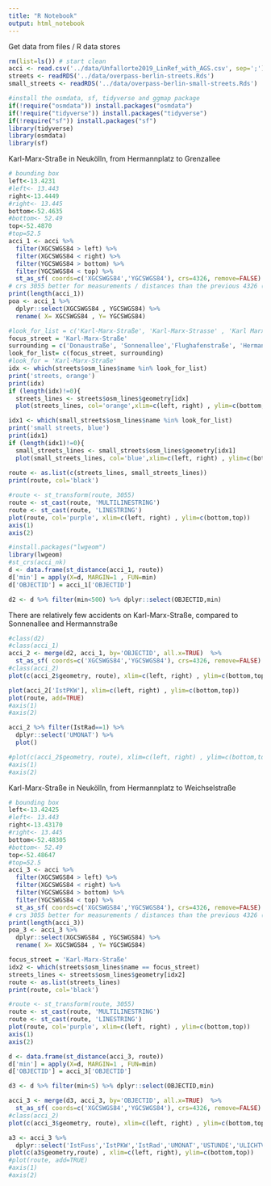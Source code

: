 ```yaml
---
title: "R Notebook"
output: html_notebook
---
```


Get data from files / R data stores
```r
rm(list=ls()) # start clean
acci <- read.csv('../data/Unfallorte2019_LinRef_with_AGS.csv', sep=';')
streets <- readRDS('../data/overpass-berlin-streets.Rds')
small_streets <- readRDS('../data/overpass-berlin-small-streets.Rds')
```

```r
#install the osmdata, sf, tidyverse and ggmap package
if(!require("osmdata")) install.packages("osmdata")
if(!require("tidyverse")) install.packages("tidyverse")
if(!require("sf")) install.packages("sf")
library(tidyverse)
library(osmdata)
library(sf)
```
Karl-Marx-Straße in Neukölln, from Hermannplatz to Grenzallee
```r
# bounding box
left<-13.4231
#left<- 13.443
right<-13.4449
#right<- 13.445
bottom<-52.4635
#bottom<- 52.49
top<-52.4870
#top=52.5
acci_1 <- acci %>% 
  filter(XGCSWGS84 > left) %>% 
  filter(XGCSWGS84 < right) %>% 
  filter(YGCSWGS84 > bottom) %>% 
  filter(YGCSWGS84 < top) %>% 
  st_as_sf( coords=c('XGCSWGS84','YGCSWGS84'), crs=4326, remove=FALSE)
# crs 3055 better for measurements / distances than the previous 4326 (I have no idea why...)
print(length(acci_1))
poa <- acci_1 %>% 
  dplyr::select(XGCSWGS84 , YGCSWGS84) %>% 
  rename( X= XGCSWGS84 , Y= YGCSWGS84)
```
```r
#look_for_list = c('Karl-Marx-Straße', 'Karl-Marx-Strasse' , 'Karl Marx Straße', 'Karl Marx Straße')
focus_street = 'Karl-Marx-Straße'
surrounding = c('Donaustraße', 'Sonnenallee','Flughafenstraße', 'Hermannstraße','Erkstraße', 'Weichselstraße')
look_for_list= c(focus_street, surrounding)
#look_for = 'Karl-Marx-Straße'
idx <- which(streets$osm_lines$name %in% look_for_list)
print('streets, orange')
print(idx)
if (length(idx)!=0){
  streets_lines <- streets$osm_lines$geometry[idx]
  plot(streets_lines, col='orange',xlim=c(left, right) , ylim=c(bottom,top))} else print('empty, nothing to plot, orange.')

idx1 <- which(small_streets$osm_lines$name %in% look_for_list)
print('small streets, blue')
print(idx1)
if (length(idx1)!=0){
  small_streets_lines <- small_streets$osm_lines$geometry[idx1]
  plot(small_streets_lines, col='blue',xlim=c(left, right) , ylim=c(bottom,top))} else print('empty, nothing to plot, blue.')
  
route <- as.list(c(streets_lines, small_streets_lines))
print(route, col='black')

#route <- st_transform(route, 3055)
route <- st_cast(route, 'MULTILINESTRING')
route <- st_cast(route, 'LINESTRING')
plot(route, col='purple', xlim=c(left, right) , ylim=c(bottom,top))
axis(1)
axis(2)
```
```r
#install.packages("lwgeom")
library(lwgeom)
#st_crs(acci_nk)
d <- data.frame(st_distance(acci_1, route))
d['min'] = apply(X=d, MARGIN=1 , FUN=min)
d['OBJECTID'] = acci_1['OBJECTID']

d2 <- d %>% filter(min<500) %>% dplyr::select(OBJECTID,min)
```
There are relatively few accidents on Karl-Marx-Straße, compared to Sonnenallee and Hermannstraße
```r
#class(d2)
#class(acci_1)
acci_2 <- merge(d2, acci_1, by='OBJECTID', all.x=TRUE)  %>% 
  st_as_sf( coords=c('XGCSWGS84','YGCSWGS84'), crs=4326, remove=FALSE)
#class(acci_2)
plot(c(acci_2$geometry, route), xlim=c(left, right) , ylim=c(bottom,top))

```
```r
plot(acci_2['IstPKW'], xlim=c(left, right) , ylim=c(bottom,top))
plot(route, add=TRUE)
#axis(1)
#axis(2)
```

```r
acci_2 %>% filter(IstRad==1) %>%
  dplyr::select('UMONAT') %>%
  plot()

#plot(c(acci_2$geometry, route), xlim=c(left, right) , ylim=c(bottom,top))
#axis(1)
#axis(2)
```
Karl-Marx-Straße in Neukölln, from Hermannplatz to Weichselstraße
```r
# bounding box
left<-13.42425
#left<- 13.443
right<-13.43170
#right<- 13.445
bottom<-52.48305
#bottom<- 52.49
top<-52.48647
#top=52.5
acci_3 <- acci %>% 
  filter(XGCSWGS84 > left) %>% 
  filter(XGCSWGS84 < right) %>% 
  filter(YGCSWGS84 > bottom) %>% 
  filter(YGCSWGS84 < top) %>% 
  st_as_sf( coords=c('XGCSWGS84','YGCSWGS84'), crs=4326, remove=FALSE)
# crs 3055 better for measurements / distances than the previous 4326 (I have no idea why...)
print(length(acci_3))
poa_3 <- acci_3 %>% 
  dplyr::select(XGCSWGS84 , YGCSWGS84) %>% 
  rename( X= XGCSWGS84 , Y= YGCSWGS84)
```
```r
focus_street = 'Karl-Marx-Straße'
idx2 <- which(streets$osm_lines$name == focus_street)
streets_lines <- streets$osm_lines$geometry[idx2]
route <- as.list(streets_lines)
print(route, col='black')

#route <- st_transform(route, 3055)
route <- st_cast(route, 'MULTILINESTRING')
route <- st_cast(route, 'LINESTRING')
plot(route, col='purple', xlim=c(left, right) , ylim=c(bottom,top))
axis(1)
axis(2)
```
```r
d <- data.frame(st_distance(acci_3, route))
d['min'] = apply(X=d, MARGIN=1 , FUN=min)
d['OBJECTID'] = acci_3['OBJECTID']

d3 <- d %>% filter(min<5) %>% dplyr::select(OBJECTID,min)

acci_3 <- merge(d3, acci_3, by='OBJECTID', all.x=TRUE)  %>% 
  st_as_sf( coords=c('XGCSWGS84','YGCSWGS84'), crs=4326, remove=FALSE)
#class(acci_2)
plot(c(acci_3$geometry, route), xlim=c(left, right) , ylim=c(bottom,top))
```

```r
a3 <- acci_3 %>%
  dplyr::select('IstFuss','IstPKW','IstRad','UMONAT','USTUNDE','ULICHTVERH','STRZUSTAND','UKATEGORIE','UTYP1')
plot(c(a3$geometry,route) , xlim=c(left, right), ylim=c(bottom,top))
#plot(route, add=TRUE)
#axis(1)
#axis(2)
```
